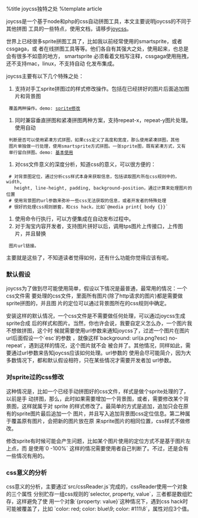 %title joycss独特之处
%template article

joycss是一个基于node和php的css自动拼图工具，本文主要说明joycss的不同于其他拼图
工具的一些特点，使用文档，请移步[[joycss]]。

世界上已经很多sprite拼图工具了，比如我以前经常使用的smartsprite，或者cssgaga，或
者在线拼图工具等等。他们各自有其强大之处，使用起来，也总是会有很多不如意的地方，
smartsprite 必须看着文档写注释，cssgaga使用拖拽，还不支持mac，linux，不支持自动
化发布集成。

joycss主要有以下几个特殊之处：
# 支持对手工sprite拼图过的样式修改操作。包括在已经拼好的图片后面追加图片和背景图
  覆盖两种操作。demo: [[./demo/joycss/test-append|sprite修改]]
# 同时兼容垂直拼图和紧凑拼图两种方案，支持repeat-x，repeat-y图片处理。 使用自动
  判断是否可以使用紧凑方式拼图，如果css定义了高度和宽度，那么使用紧凑拼图，其他
  图片单独做一行处理，使用smartsprite方式拼图。一张sprite图，既有紧凑方式，又有
  单行留白拼图。demo: [[./demo/joycss/test.html|基本使用]]
# 对css文件意义的深度分析，知道css的意义，可以很方便的：
  # 对背景图定位，通过分析css样式本身来获取信息，包括读取图片所在css规则中的，width,
    height, line-height, padding, background-position，通过计算来处理图片的位置
  # 使用背景图的url参数来弥补一些css无法获取的信息，或者开发者的特殊处理
  # 很好的处理css规则嵌套，和css hack，比如`@media print{ body {}}`
# 使用命令行执行，可以方便集成在自动发布过程中。
# 对于淘宝内容开发者，支持图片拼好以后，调用tps图片上传接口，上传图片，并且替换
  图片url链接。
主要就是这些了，不知道读者觉得如何，还有什么功能你觉得应该有呢。

=== 默认假设 ===

joycss为了做到尽可能使用简单，假设以下情况是最普通，最常用的情况：一个css文件需
要处理的css文件，里面所有图片(除了http请求的图片)都是需要做sprite拼图的，并且图
片的定位可以通过背景图所在的css规则中确定。

安装这样的默认情况，一个css文件是不需要做任何处理，可以通过joycss生成sprite合成
后的样式和图片。当然，你也许会说，我要自定义怎么办，一个图片我不想做拼图，这个时
候就需要使用url参数来通知joycss了，过滤一个图片在图片url后面假设一个`esc`的参数
，就像这样`background: url(a.png?esc) no-repeat`，遇到这样的情况，这个图片就不会
被合并了。其他情况，同样如此，需要通过url参数来告知joycss应该如何处理。url参数的
使用会尽可能简介，因为大多数情况下，都和默认假设相符，只在某些情况才需要开发者加
url参数。

=== 对sprite过的css修改 ===

这种情况是，比如一个已经手动拼图好的css文件，样式是做个sprite处理的了，以前是手
动拼图，那么，此时如果需要增加一个背景图，或者，需要修改某个背景图，这样就属于对
sprite 的样式修改了。最简单的方式是追加，追加只会在原有的sprite图片最后追加一个
图片，并且写入追加背景图css定位信息。第二种属于覆盖原有图片，会把新的图片放在原
来sprite图片的相同位置，css样式不做修改。

修改sprite有时候可能会产生问题，比如某个图片使用的定位方式不是基于图片左上点，而
是使用`0 -100%` 这样的情况需要使用者自己判断了。不过，还是会有一些情况有用的。

=== css意义的分析 ===

css意义的分析，主要通过`src/cssReader.js`完成的，cssReader使用一个对象的三个属性
分别贮存一组css规则的`selector, property, value`，三者都是数组贮存，这样避免了使
用一个对象`{property: value}`这种情况下，遇到css hack时可能被覆盖了，比如
`color: red; color: blue\9; color: #111\8`，属性对应3个值。

